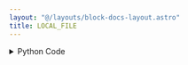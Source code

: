 ```yaml
---
layout: "@/layouts/block-docs-layout.astro"
title: LOCAL_FILE
---
```



<PythonDocsDisplay docstring={docstring} />

<details>
<summary>Python Code</summary>
```python
from flojoy import flojoy, Image, DataFrame, Grayscale, TextBlob
from typing import Literal, Optional
import numpy as np
from PIL import Image as PIL_Image
import os
import pandas as pd


def get_file_path(file_path: str, default_path: str | None = None):
    f_path = file_path if file_path != "" else default_path
    if not f_path:
        raise ValueError(
            "The file path of the input file is missing. "
            "Please provide a input TextBlob or a provide `file_path` with a value!"
        )
    if not os.path.isabs(f_path):
        path_to_nodes = __file__[: __file__.rfind("nodes") + 5]
        return os.path.abspath(os.path.join(path_to_nodes, f_path))
    return f_path


@flojoy(
    deps={
        "scikit-image": "0.21.0",
    }
)
def LOCAL_FILE(
    file_path: str | None = None,
    default: Optional[TextBlob] = None,
    file_type: Literal["Image", "Grayscale", "JSON", "CSV"] = "Image",
) -> Image | DataFrame | Grayscale:
    """The LOCAL_FILE node loads a local file of a different type and converts it to a DataContainer class.

    Parameters
    ----------
    file_path : str
        The path to the file to be loaded. This can be either an absolute path or
        a path relative to the "nodes" directory.

    default : Optional[TextBlob]
        If this input node is connected, the file name will be taken from
        the output of the connected node.
        To be used in conjunction with batch processing.
    file_type : str
        Type of file to load, default = image.
        If both 'file_path' and 'default' are not specified when 'file_type="Image"',
        a default image will be loaded.
        If the file path is not specified and the default input is not connected,
        a ValueError is raised.

    Returns
    -------
    Image | DataFrame
        Image for file_type 'image'.
        Grayscale from file_type 'Grayscale'.
        DataFrame for file_type 'json', 'csv'.
    """

    default_image_path = os.path.join(
        os.path.dirname(os.path.abspath(__file__)),
        "assets",
        "astronaut.png",
    )

    file_path = default.text_blob if default else file_path
    file_path = "" if file_path is None else file_path

    match file_type:
        case "Image":
            file_path = get_file_path(file_path, default_image_path)
            f = PIL_Image.open(file_path)
            img_array = np.array(f.convert("RGBA"))
            red_channel = img_array[:, :, 0]
            green_channel = img_array[:, :, 1]
            blue_channel = img_array[:, :, 2]
            if img_array.shape[2] == 4:
                alpha_channel = img_array[:, :, 3]
            else:
                alpha_channel = None
            return Image(
                r=red_channel,
                g=green_channel,
                b=blue_channel,
                a=alpha_channel,
            )
        case "Grayscale":
            import skimage.io

            file_path = get_file_path(file_path, default_image_path)
            return Grayscale(img=skimage.io.imread(file_path, as_gray=True))
        case "CSV":
            file_path = get_file_path(file_path)
            df = pd.read_csv(file_path)
            return DataFrame(df=df)
        case "JSON":
            file_path = get_file_path(file_path)
            df = pd.read_json(file_path)
            return DataFrame(df=df)
        # TODO: we might add support for following file types later
        # case "XML":
        #     file_path = get_file_path(file_path)
        #     df = pd.read_xml(file_path)
        #     return DataFrame(df=df)
        # case "Excel":
        #     file_path = get_file_path(file_path)
        #     df = pd.read_excel(file_path)
        #     return DataFrame(df=df)

```
[Find this Flojoy Block on GitHub](https://github.com/flojoy-ai/blocks/blob/main/blocks/LOADERS/LOCAL_FILE_SYSTEM/LOCAL_FILE/LOCAL_FILE.py)
</details>

## Example

<AppDisplay app={app} blockName="LOCAL_FILE" client:visible />

In this example `LOCAL_FILE` node is loading a default astronaut image which is then visualized with a plotly visualizer node `IMAGE`. 
